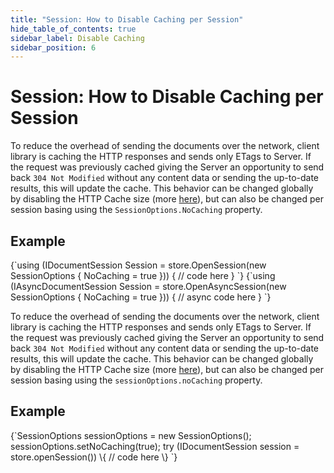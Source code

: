 ---
title: "Session: How to Disable Caching per Session"
hide_table_of_contents: true
sidebar_label: Disable Caching
sidebar_position: 6
---




# Session: How to Disable Caching per Session
<LanguageSwitcher supportedLanguages={supportedLanguages} />
<LanguageContent language="csharp">


To reduce the overhead of sending the documents over the network, client library is caching the HTTP responses and sends only ETags to Server. If the request was previously cached giving the Server an opportunity to send back `304 Not Modified` without any content data or sending the up-to-date results, this will update the cache. This behavior can be changed globally by disabling the HTTP Cache size (more [here](../../../client-api/configuration/conventions.mdx#maxhttpcachesize)), but can also be changed per session basing using the `SessionOptions.NoCaching` property.

## Example

<Tabs groupId='languageSyntax'>
<TabItem value="Sync" label="Sync">
<CodeBlock language="csharp">
{`using (IDocumentSession Session = store.OpenSession(new SessionOptions
{
    NoCaching = true
}))
{
    // code here
}
`}
</CodeBlock>
</TabItem>
<TabItem value="Async" label="Async">
<CodeBlock language="csharp">
{`using (IAsyncDocumentSession Session = store.OpenAsyncSession(new SessionOptions
{
    NoCaching = true
}))
{
    // async code here
}
`}
</CodeBlock>
</TabItem>
</Tabs>


</LanguageContent>
<LanguageContent language="java">


To reduce the overhead of sending the documents over the network, client library is caching the HTTP responses and sends only ETags to Server. If the request was previously cached giving the Server an opportunity to send back `304 Not Modified` without any content data or sending the up-to-date results, this will update the cache. This behavior can be changed globally by disabling the HTTP Cache size (more [here](../../../client-api/configuration/conventions.mdx#maxhttpcachesize)), but can also be changed per session basing using the `sessionOptions.noCaching` property.

## Example

<TabItem value="open_session_caching_1" label="open_session_caching_1">
<CodeBlock language="java">
{`SessionOptions sessionOptions = new SessionOptions();
sessionOptions.setNoCaching(true);
try (IDocumentSession session = store.openSession()) \{
    // code here
\}
`}
</CodeBlock>
</TabItem>


</LanguageContent>

<!---
### Session
- [What is a Session and How Does it Work](../../../client-api/session/what-is-a-session-and-how-does-it-work)
- [Opening a Session](../../../client-api/session/opening-a-session)
- [Storing Entities](../../../client-api/session/storing-entities)
- [Loading Entities](../../../client-api/session/loading-entities)
- [Saving Changes](../../../client-api/session/saving-changes)


-->